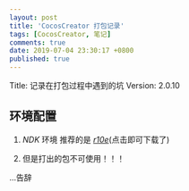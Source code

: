 ```yaml
---
layout: post
title: 'CocosCreator 打包记录'
tags: [CocosCreator, 笔记]
comments: true
date: 2019-07-04 23:30:17 +0800
published: true
---
```


Title: 记录在打包过程中遇到的坑
Version: 2.0.10

## 环境配置

1. *NDK* 环境
    推荐的是 *[r10e][r10e]*(点击即可下载了)

2. 但是打出的包不可使用！！！

[r10e]:http://dl.google.com/android/ndk/android-ndk-r10e-darwin-x86_64.bin

...告辞
